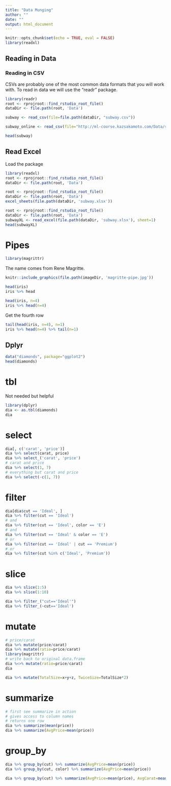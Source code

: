 ```yaml
---
title: "Data Munging"
author: ""
date: ""
output: html_document
---
```


```r
knitr::opts_chunk$set(echo = TRUE, eval = FALSE)
library(readxl)
```

## Reading in Data

### Reading in CSV

CSVs are probably one of the most common data formats that you will work with.
To read in data we will use the "readr" package.

```r
library(readr)
root <- rprojroot::find_rstudio_root_file()
dataDir <- file.path(root, 'Data')

subway <- read_csv(file=file.path(dataDir, "subway.csv"))
```
```r
subway_online <- read_csv(file="http://ml-course.kazsakamoto.com/Data/subway.csv")
```


```r
head(subway)
```

## Read Excel
Load the package

```r
library(readxl)
root <- rprojroot::find_rstudio_root_file()
dataDir <- file.path(root, 'Data')
```

```r
root <- rprojroot::find_rstudio_root_file()
dataDir <- file.path(root, 'Data')
excel_sheets(file.path(dataDir, 'subway.xlsx'))
```

```r
root <- rprojroot::find_rstudio_root_file()
dataDir <- file.path(root, 'Data')
subwayXL <- read_excel(file.path(dataDir, 'subway.xlsx'), sheet=1)
head(subwayXL)
```

# Pipes {#Pipes page=RfES151}

```r
library(magrittr)
```

The name comes from Rene Magritte.

```r
knitr::include_graphics(file.path(imageDir, 'magritte-pipe.jpg'))
```

```r
head(iris)
iris %>% head

head(iris, n=4)
iris %>% head(n=4)
```

Get the fourth row

```r
tail(head(iris, n=4), n=1)
iris %>% head(n=4) %>% tail(n=1)
```

## Dplyr

```r
data("diamonds", package="ggplot2")
head(diamonds)
```

# tbl {#tbl}
Not needed but helpful

```r
library(dplyr)
dia <- as.tbl(diamonds)
dia
```

# select {#select}
```r
dia[, c('carat', 'price')]
dia %>% select(carat, price)
dia %>% select_('carat', 'price')
# carat and price
dia %>% select(1, 7)
# everything but carat and price
dia %>% select(-c(1, 7))
```

# filter {#filter}
```r
dia[dia$cut == 'Ideal', ]
dia %>% filter(cut == 'Ideal')
# and
dia %>% filter(cut == 'Ideal', color == 'E')
# and
dia %>% filter(cut == 'Ideal' & color == 'E')
# or
dia %>% filter(cut == 'Ideal' | cut == 'Premium')
# or
dia %>% filter(cut %in% c('Ideal', 'Premium'))
```

# slice {#slice}
```r
dia %>% slice(1:5)
dia %>% slice(1:10)
```


```r
dia %>% filter_("cut=='Ideal'")
dia %>% filter_(~cut=='Ideal')
```


# mutate {#mutate}
```r
# price/carat
dia %>% mutate(price/carat)
dia %>% mutate(ratio=price/carat)
library(magrittr)
# write back to original data.frame
dia %<>% mutate(ratio=price/carat)
dia
```

```r
dia %>% mutate(TotalSize=x+y+z, TwiceSize=TotalSize*2)
```

# summarize {#summarize}
```r
# first see summarize in action
# gives access to column names
# returns one row
dia %>% summarize(mean(price))
dia %>% summarize(AvgPrice=mean(price))
```

# group_by {#group_by}
```r
dia %>% group_by(cut) %>% summarize(AvgPrice=mean(price))
dia %>% group_by(cut, color) %>% summarize(AvgPrice=mean(price))
```

```r
dia %>% group_by(cut) %>% summarize(AvgPrice=mean(price), AvgCarat=mean(carat), TotalCarat=sum(carat))
```